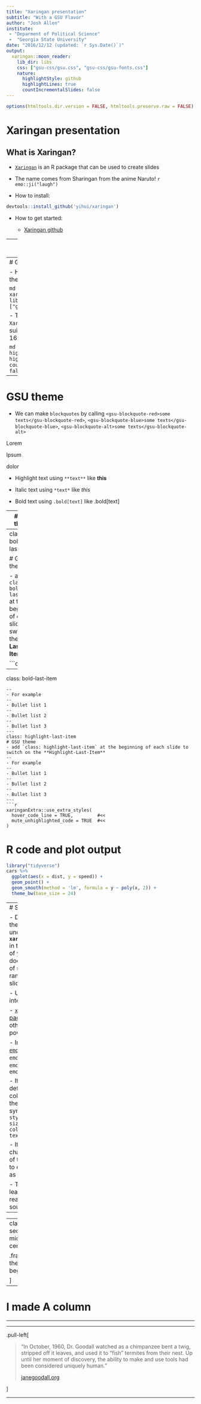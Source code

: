 ```yaml
---
title: "Xaringan presentation"
subtitle: "With a GSU Flavor"
author: "Josh Allen"
institute: 
 - "Deparment of Political Science"
 -  "Georgia State University"
date: "2016/12/12 (updated: `r Sys.Date()`)"
output:
  xaringan::moon_reader:
    lib_dir: libs
    css: ["gsu-css/gsu.css", "gsu-css/gsu-fonts.css"]
    nature:
      highlightStyle: github
      highlightLines: true
      countIncrementalSlides: false
---
```


```r
options(htmltools.dir.version = FALSE, htmltools.preserve.raw = FALSE)
```

# Xaringan presentation

## What is Xaringan?

- [`Xaringan`](https://github.com/yihui/xaringan) is an R package that can be used to create slides

- The name comes from Sharingan from the anime Naruto! `r emo::ji("laugh")`

- How to install:

```r
devtools::install_github('yihui/xaringan')
```

- How to get started:

    - [Xaringan github](https://github.com/yihui/xaringan)

---
# Xaringan presentation

- Here are some great tutorials:

  - [Xaringan github](https://github.com/yihui/xaringan)

  - [Yihui's tutorial](https://slides.yihui.org/xaringan/#1)
  
  - [Making Slides in the Tada!-verse](https://apreshill.github.io/data-vis-labs-2018/slides/06-slides_xaringan.html#1)
  
  - [Making slides in R Markdown](http://arm.rbind.io/slides/xaringan.html#1)

- Some useful extensions for `Xaringan`

  - [`xaringanExtra` R package](https://github.com/gadenbuie/xaringanExtra)
  
  - [`xaringanthemer` R packge](https://pkg.garrickadenbuie.com/xaringanthemer/index.html)
  
  - [Xaringan Gallery](https://xaringan.gallery/)
  
  - [`DT` R package for interactive tables](https://rstudio.github.io/DT/)


---
# GSU theme

- How to enable the gsu theme:

```md
output:
  xaringan::moon_reader:
    lib_dir: libs
    css: ["gsu", "gsu-fonts"]
```

- The GSU theme for `Xaringan` presentation is suitable to work with a 16:9 aspect ratio

```md
nature:
  highlightStyle: github
  highlightLines: true
  countIncrementalSlides: false
  ratio: "16:9"
```

---
# GSU theme

- We can make `blockquotes` by calling `<gsu-blockquote-red>some texts</gsu-blockquote-red>`,
`<gsu-blockquote-blue>some texts</gsu-blockquote-blue>`, `<gsu-blockquote-alt>some texts</gsu-blockquote-alt>`

<gsu-blockquote-red>Lorem</gsu-blockquote> 


<gsu-blockquote-blue> Ipsum </gsu-blockquote-blue> 

<gsu-blockquote-alt> dolor </gsu-blockquote-alt>


- Highlight text using `**text**` like **this**

- Italic text using `*text*` like *this*

- Bold text using `.bold[text]` like .bold[text]

---
# GSU theme

- We can change the color of any text by using `.color[text]`. I prepared three color palettes for the users. Two of which using the `MetBrewer` packagke 

  - : `.gsu-blue[text]`,`.gsu-dark[text]`,`.gsu-gray-blue[text]`,`.gsu-gray-darker[text]`, `.gsu-gray-darkest[text]`, `.gsu-anchor-color[text]`
  - .gsu-blue[gsu blue], .gsu-dark[gsu dark], .gsu-gray-blue[gsu gray blue], .gsu-gray-darker[gsu gray darker], .gsu-gray-darkest[gsu gray darkest], .gsu-anchor-color[gsu anchor]

 - Hiroshige: .hiro-red[hiro red], .hiro-orange[hiro orange], .hiro-light-orange[Light Orange], .hiro-light-blue[light blue], .hiro-dark-blue[Dark Blue]

 - Veronese: .vero-red[Vero Red], .vero-brown[Vero Brown], .vero-yellow[Vero Yellow], .vero-teal[Vero Teal], .vero-blue[Vero Blue]

---
class: bold-last-item

# GSU theme

- add `class: bold-last-item` at the beginning of each slide to switch on the **Bold-Last-Item**

```css
---
class: bold-last-item
```
--
- For example
--
- Bullet list 1
--
- Bullet list 2
--
- Bullet list 3
---
class: highlight-last-item
# GSU theme
- add `class: highlight-last-item` at the beginning of each slide to switch on the **Highlight-Last-Item**
--
- For example
--
- Bullet list 1
--
- Bullet list 2
--
- Bullet list 3
---
```r
xaringanExtra::use_extra_styles(
  hover_code_line = TRUE,         #<<
  mute_unhighlighted_code = TRUE  #<<
)
```
# R code and plot output

```r
library("tidyverse")
cars %>% 
  ggplot(aes(x = dist, y = speed)) + 
  geom_point() + 
  geom_smooth(method = 'lm', formula = y ~ poly(x, 2)) + 
  theme_bw(base_size = 24) 
```

---
# Some Tips

- Do not forget to try the option **`yolo: true`** under **`xaringan::moon_reader`** in the YAML metadata of your R Markdown document. A picture of smiling Karl will be randomly insert in the slides.

- Use [`DT`](https://rstudio.github.io/DT/) for interactive tables.

- [`xaringanExtra` R package](https://github.com/gadenbuie/xaringanExtra) has many other additional and powerful features.

- Insert emoji by using [`emo`](https://github.com/hadley/emo) R package `r emo::ji("thinking")` `r emo::ji("laugh")` `r emo::ji("+1")`



- If you don't like the default font size and color, you can change them by using html syntax `<span style='font-size:55pt; color:#cc0033'> some text! </span>`

- If you want to change any elements of this theme, feel free to edit the source file as you like.

- The best way to learn about `Xaringan` is reading other people's source codes.

---



---
class: section, middle, center

.frame[
# In the beginning...

]
--

# I made A column

---



---

.pull-left[

> "In October, 1960, Dr. Goodall watched as a chimpanzee bent a twig, stripped off it leaves, and used it to “fish” termites from their nest. Up until her moment of discovery, the ability to make and use tools had been considered uniquely human."
> 
> [janegoodall.org](https://janegoodall.org/our-story/our-legacy-of-science/)

]




---


